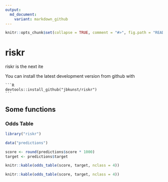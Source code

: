 ```yaml
---
output:
  md_document:
    variant: markdown_github
---
```


<!-- README.md is generated from README.Rmd. Please edit that file -->

```r
knitr::opts_chunk$set(collapse = TRUE, comment = "#>", fig.path = "README-", message = FALSE)
```

# riskr

riskr is the next ite

You can install the latest development version from github with

    ```R
    devtools::install_github("jbkunst/riskr")
    ```
## Some functions

### Odds Table

```r
library("riskr")

data("predictions")

score <- round(predictions$score * 1000)
target <- predictions$target
```

```r
knitr::kable(odds_table(score, target, nclass = 4))
```

```r
knitr::kable(odds_table(score, target, nclass = 4))
```